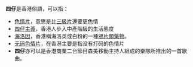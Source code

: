 '''四仔'''是香港俗語，可以指：
*[[色情片|色情片]]，意思是比[[三級片|三級片]]還要更色情
*[[四仔主義|四仔主義]]，香港人步入中產階級的生活態度
*[[海洛因|海洛因]]，香港稱海洛英或白粉的一種[[鴉片類藥物|鴉片類藥物]]。
*[[色情片|无码色情片]]，在香港主要是指没有打码的色情片
*'''四仔'''亦可以是香港商業二台節目森美移動主持人組成的樂隊所推出的一首歌曲。

{{disambig|Cat=二字中國相關消歧義}}